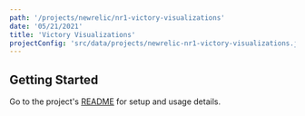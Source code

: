 ```yaml
---
path: '/projects/newrelic/nr1-victory-visualizations'
date: '05/21/2021'
title: 'Victory Visualizations'
projectConfig: 'src/data/projects/newrelic-nr1-victory-visualizations.json'
---
```


## Getting Started

Go to the project's [README](https://github.com/newrelic/nr1-victory-visualizations#readme) for setup and usage details.
